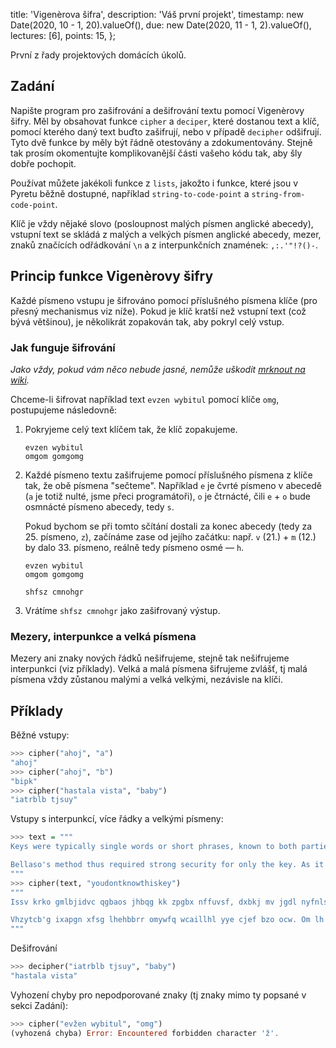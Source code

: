   title: 'Vigenèrova šifra',
  description: 'Váš první projekt',
  timestamp: new Date(2020, 10 - 1, 20).valueOf(),
  due: new Date(2020, 11 - 1, 2).valueOf(),
  lectures: [6],
  points: 15,
};

První z řady projektových domácích úkolů.

## Zadání

Napište program pro zašifrování a dešifrování textu pomocí Vigenèrovy šifry. Měl by obsahovat funkce `cipher` a `deciper`, které dostanou text a klíč, pomocí kterého daný text buďto zašifrují, nebo v případě `decipher` odšifrují. Tyto dvě funkce by měly být řádně otestovány a zdokumentovány. Stejně tak prosím okomentujte komplikovanější části vašeho kódu tak, aby šly dobře pochopit.

Používat můžete jakékoli funkce z `lists`, jakožto i funkce, které jsou v Pyretu běžně dostupné, například `string-to-code-point` a `string-from-code-point`.

Klíč je vždy nějaké slovo (posloupnost malých písmen anglické abecedy), vstupní text se skládá z malých a velkých písmen anglické abecedy, mezer, znaků značících odřádkování `\n` a z interpunkčních znamének: `,:.'"!?()-`.

## Princip funkce Vigenèrovy šifry

Každé písmeno vstupu je šifrováno pomocí příslušného písmena klíče (pro přesný mechanismus viz níže). Pokud je klíč kratší než vstupní text (což bývá většinou), je několikrát zopakován tak, aby pokryl celý vstup.

### Jak funguje šifrování

_Jako vždy, pokud vám něco nebude jasné, nemůže uškodit [mrknout na wiki](https://cs.wikipedia.org/wiki/Vigenèrova*šifra)._

Chceme-li šifrovat například text `evzen wybitul` pomocí klíče `omg`, postupujeme následovně:

1. Pokryjeme celý text klíčem tak, že klíč zopakujeme.

   ```
   evzen wybitul
   omgom gomgomg
   ```

2. Každé písmeno textu zašifrujeme pomocí příslušného písmena z klíče tak, že obě písmena "sečteme". Například `e` je čvrté písmeno v abecedě (`a` je totiž nulté, jsme přeci programátoři), `o` je čtrnácté, čili `e` + `o` bude osmnácté písmeno abecedy, tedy `s`.

   Pokud bychom se při tomto sčítání dostali za konec abecedy (tedy za 25. písmeno, `z`), začínáme zase od jejího začátku: např. `v` (21.) + `m` (12.) by dalo 33. písmeno, reálně tedy písmeno osmé — `h`.

   ```
   evzen wybitul
   omgom gomgomg

   shfsz cmnohgr
   ```

3. Vrátíme `shfsz cmnohgr` jako zašifrovaný výstup.

### Mezery, interpunkce a velká písmena

Mezery ani znaky nových řádků nešifrujeme, stejně tak nešifrujeme interpunkci (viz příklady). Velká a malá písmena šifrujeme zvlášť, tj malá písmena vždy zůstanou malými a velká velkými, nezávisle na klíči.

## Příklady

Běžné vstupy:

```haskell
>>> cipher("ahoj", "a")
"ahoj"
>>> cipher("ahoj", "b")
"bipk"
>>> cipher("hastala vista", "baby")
"iatrblb tjsuy"
```

Vstupy s interpunkcí, více řádky a velkými písmeny:

```haskell
>>> text = """
Keys were typically single words or short phrases, known to both parties in advance, or transmitted 'out of band' along with the message.

Bellaso's method thus required strong security for only the key. As it is relatively easy to secure a short key phrase, such as by a previous private conversation, Bellaso's system was considerably more secure!
"""
>>> cipher(text, "youdontknowthiskey")
"""
Issv krko gmlbjidvc qgbaos jhbqg kk zpgbx nffuvsf, dxbkj mv jgdl nyfnlsf bx nrrtukw, yv rpohvavmdrr 'kna wx lelb' ofrbt psgv pal uwcwyes.

Vhzytcb'g ixapgn xfsg lhehbbrr omywfq wcaillhl yye cjef bzo ocw. Om lh vl brzwmpdwvc cygs wc fxmhfa t zpgbx icm jkfnlo, fiya ha ti e npsplchl zewrtam uyrtcfmdhvhx, Oshehag'c wwqhyp knl mbbobkmjkfjw aius fxmhfa!
"""
```

Dešifrování

```haskell
>>> decipher("iatrblb tjsuy", "baby")
"hastala vista"
```

Vyhození chyby pro nepodporované znaky (tj znaky mimo ty popsané v sekci Zadání):

```haskell
>>> cipher("evžen wybitul", "omg")
(vyhozená chyba) Error: Encountered forbidden character 'ž'.
```
